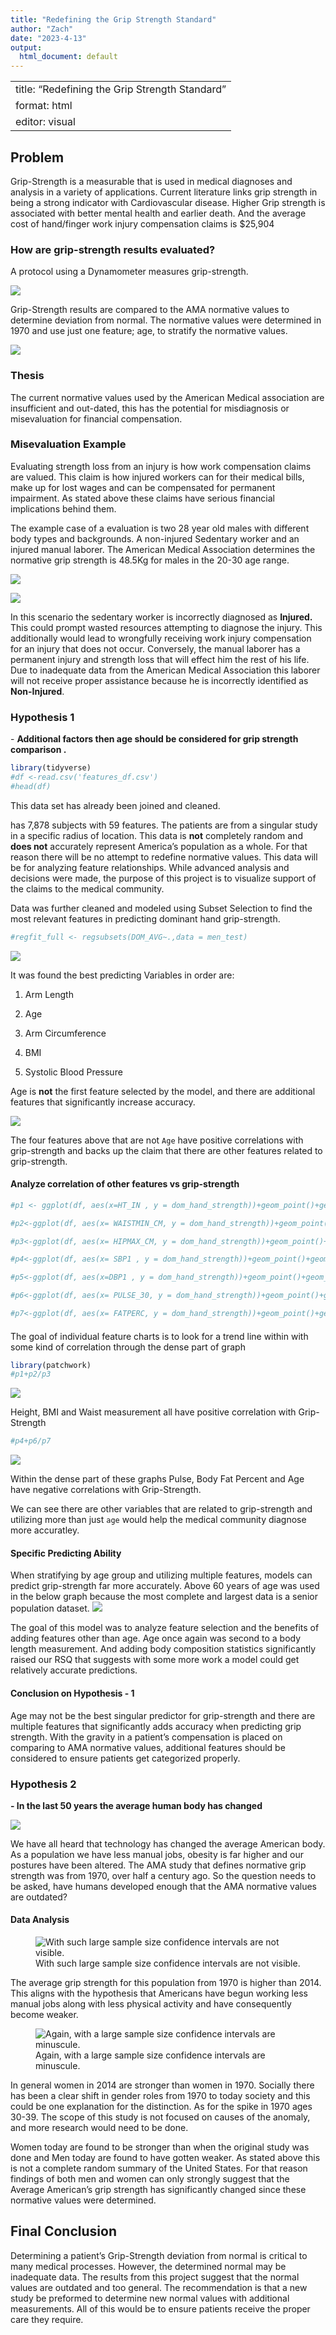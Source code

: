 ```yaml
---
title: "Redefining the Grip Strength Standard"
author: "Zach"
date: "2023-4-13"
output:
  html_document: default
---
```

---
title: "Redefining the Grip Strength Standard"
format: html
editor: visual
---
## Problem

Grip-Strength is a measurable that is used in medical diagnoses and analysis in a variety of applications. Current literature links grip strength in being a strong indicator with Cardiovascular disease. Higher Grip strength is associated with better mental health and earlier death. And the average cost of hand/finger work injury compensation claims is \$25,904

### How are grip-strength results evaluated?

A protocol using a Dynamometer measures grip-strength.

![](images/dynomometer.jpg)

Grip-Strength results are compared to the AMA normative values to determine deviation from normal. The normative values were determined in 1970 and use just one feature; age, to stratify the normative values.

![](images/ama_study.jpg)

### Thesis

The current normative values used by the American Medical association are insufficient and out-dated, this has the potential for misdiagnosis or misevaluation for financial compensation.

### Misevaluation Example

Evaluating strength loss from an injury is how work compensation claims are valued. This claim is how injured workers can for their medical bills, make up for lost wages and can be compensated for permanent impairment. As stated above these claims have serious financial implications behind them.

The example case of a evaluation is two 28 year old males with different body types and backgrounds. A non-injured Sedentary worker and an injured manual laborer. The American Medical Association determines the normative grip strength is 48.5Kg for males in the 20-30 age range.

![](images/ama_28yrsold.jpg)

![](images/Screenshot%202023-12-05%20083540.jpg)

In this scenario the sedentary worker is incorrectly diagnosed as **Injured.** This could prompt wasted resources attempting to diagnose the injury. This additionally would lead to wrongfully receiving work injury compensation for an injury that does not occur. Conversely, the manual laborer has a permanent injury and strength loss that will effect him the rest of his life. Due to inadequate data from the American Medical Association this laborer will not receive proper assistance because he is incorrectly identified as **Non-Injured**.

### Hypothesis 1

\- **Additional factors then age should be considered for grip strength comparison .**

```r
library(tidyverse)
#df <-read.csv('features_df.csv')
#head(df)
```

This data set has already been joined and cleaned.

has 7,878 subjects with 59 features. The patients are from a singular study in a specific radius of location. This data is **not** completely random and **does not** accurately represent America's population as a whole. For that reason there will be no attempt to redefine normative values. This data will be for analyzing feature relationships. While advanced analysis and decisions were made, the purpose of this project is to visualize support of the claims to the medical community.

Data was further cleaned and modeled using Subset Selection to find the most relevant features in predicting dominant hand grip-strength.

```r
#regfit_full <- regsubsets(DOM_AVG~.,data = men_test)

```

![](images/feature_selection.jpg)

It was found the best predicting Variables in order are:

1.  Arm Length

2.  Age

3.  Arm Circumference

4.  BMI

5.  Systolic Blood Pressure

Age is **not** the first feature selected by the model, and there are additional features that significantly increase accuracy.

![](images/4_features.jpg)

The four features above that are not `Age` have positive correlations with grip-strength and backs up the claim that there are other features related to grip-strength.

#### Analyze correlation of other features vs grip-strength

```r
#p1 <- ggplot(df, aes(x=HT_IN , y = dom_hand_strength))+geom_point()+geom_smooth(se = FALSE)+ylim(0,120)

#p2<-ggplot(df, aes(x= WAISTMIN_CM, y = dom_hand_strength))+geom_point()+geom_smooth(se = FALSE)+ylim(0,120)

#p3<-ggplot(df, aes(x= HIPMAX_CM, y = dom_hand_strength))+geom_point()+geom_smooth(se = FALSE)+ylim(0,120)

#p4<-ggplot(df, aes(x= SBP1 , y = dom_hand_strength))+geom_point()+geom_smooth(se = FALSE)+ylim(0,120)

#p5<-ggplot(df, aes(x=DBP1 , y = dom_hand_strength))+geom_point()+geom_smooth(se = FALSE)+ylim(0,120)

#p6<-ggplot(df, aes(x= PULSE_30, y = dom_hand_strength))+geom_point()+geom_smooth(se = FALSE)+ylim(0,120)

#p7<-ggplot(df, aes(x= FATPERC, y = dom_hand_strength))+geom_point()+geom_smooth(se = FALSE)+ylim(0,120)

```

#### 

The goal of individual feature charts is to look for a trend line within with some kind of correlation through the dense part of graph

```r
library(patchwork)
#p1+p2/p3
```

![](images/p1-2-3.png)

Height, BMI and Waist measurement all have positive correlation with Grip-Strength

```r
#p4+p6/p7
```

![](images/p4-5-6.png)

Within the dense part of these graphs Pulse, Body Fat Percent and Age have negative correlations with Grip-Strength.

We can see there are other variables that are related to grip-strength and utilizing more than just `age` would help the medical community diagnose more accuratley.

#### Specific Predicting Ability

When stratifying by age group and utilizing multiple features, models can predict grip-strength far more accurately. Above 60 years of age was used in the below graph because the most complete and largest data is a senior population dataset. ![](images/60prediction.jpg)

The goal of this model was to analyze feature selection and the benefits of adding features other than age. Age once again was second to a body length measurement. And adding body composition statistics significantly raised our RSQ that suggests with some more work a model could get relatively accurate predictions.

#### Conclusion on Hypothesis - 1

Age may not be the best singular predictor for grip-strength and there are multiple features that significantly adds accuracy when predicting grip strength. With the gravity in a patient's compensation is placed on comparing to AMA normative values, additional features should be considered to ensure patients get categorized properly.

### Hypothesis 2

**- In the last 50 years the average human body has changed**

![](images/1970.jpg)

We have all heard that technology has changed the average American body. As a population we have less manual jobs, obesity is far higher and our postures have been altered. The AMA study that defines normative grip strength was from 1970, over half a century ago. So the question needs to be asked, have humans developed enough that the AMA normative values are outdated?

#### Data Analysis

![With such large sample size confidence intervals are not visible.](images/Men_overtime.jpg)

The average grip strength for this population from 1970 is higher than 2014. This aligns with the hypothesis that Americans have begun working less manual jobs along with less physical activity and have consequently become weaker.

![Again, with a large sample size confidence intervals are minuscule.](images/women_overtime.jpg)

In general women in 2014 are stronger than women in 1970. Socially there has been a clear shift in gender roles from 1970 to today society and this could be one explanation for the distinction. As for the spike in 1970 ages 30-39. The scope of this study is not focused on causes of the anomaly, and more research would need to be done.

Women today are found to be stronger than when the original study was done and Men today are found to have gotten weaker. As stated above this is not a complete random summary of the United States. For that reason findings of both men and women can only strongly suggest that the Average American's grip strength has significantly changed since these normative values were determined.

## Final Conclusion

Determining a patient's Grip-Strength deviation from normal is critical to many medical processes. However, the determined normal may be inadequate data. The results from this project suggest that the normal values are outdated and too general. The recommendation is that a new study be preformed to determine new normal values with additional measurements. All of this would be to ensure patients receive the proper care they require.
